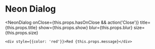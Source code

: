 
# Neon Dialog

<NeonDialog
    onClose={this.props.hasOnClose && action('Close')}
    title={this.props.title}
    show={this.props.show}
    blur={this.props.blur}
    size={this.props.size}
>
    <div style={{color: 'red'}}>Red {this.props.message}</div>
</NeonDialog>
